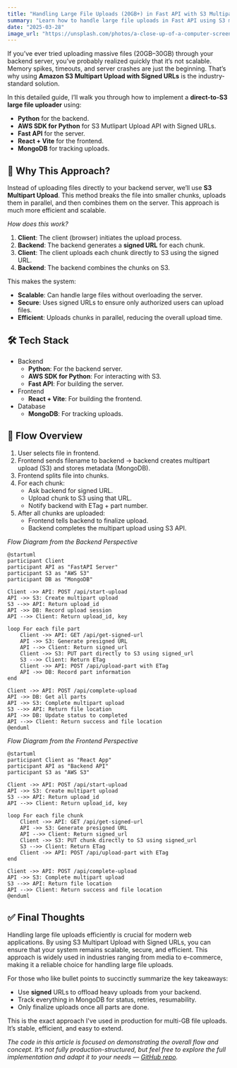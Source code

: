 ```yaml
---
title: "Handling Large File Uploads (20GB+) in Fast API with S3 Multipart Upload Using Signed URLs"
summary: "Learn how to handle large file uploads in Fast API using S3 multipart upload with signed URLs, ensuring efficient and secure file transfers."
date: "2025-03-28"
image_url: "https://unsplash.com/photos/a-close-up-of-a-computer-screen-with-a-menu-hXrPSgGFpqQ"
---
```


If you’ve ever tried uploading massive files (20GB–30GB) through your backend server, you’ve probably realized quickly that it’s not scalable. Memory spikes, timeouts, and server crashes are just the beginning. That’s why using **Amazon S3 Multipart Upload with Signed URLs** is the industry-standard solution.

In this detailed guide, I’ll walk you through how to implement a **direct-to-S3 large file uploader** using:

- **Python** for the backend.
- **AWS SDK for Python** for S3 Mutlipart Upload API with Signed URLs.
- **Fast API** for the server.
- **React + Vite** for the frontend.
- **MongoDB** for tracking uploads.

## 🧠 Why This Approach?

Instead of uploading files directly to your backend server, we’ll use **S3 Multipart Upload**. This method breaks the file into smaller chunks, uploads them in parallel, and then combines them on the server. This approach is much more efficient and scalable.

_How does this work?_

1. **Client**: The client (browser) initiates the upload process.
2. **Backend**: The backend generates a **signed URL** for each chunk.
3. **Client**: The client uploads each chunk directly to S3 using the signed URL.
4. **Backend**: The backend combines the chunks on S3.

This makes the system:

- **Scalable**: Can handle large files without overloading the server.
- **Secure**: Uses signed URLs to ensure only authorized users can upload files.
- **Efficient**: Uploads chunks in parallel, reducing the overall upload time.

## 🛠️ Tech Stack

- Backend
  - **Python**: For the backend server.
  - **AWS SDK for Python**: For interacting with S3.
  - **Fast API**: For building the server.
- Frontend
  - **React + Vite**: For building the frontend.
- Database
  - **MongoDB**: For tracking uploads.

## 🔁 Flow Overview

1. User selects file in frontend.
2. Frontend sends filename to backend → backend creates multipart upload (S3) and stores metadata (MongoDB).
3. Frontend splits file into chunks.
4. For each chunk:
   - Ask backend for signed URL.
   - Upload chunk to S3 using that URL.
   - Notify backend with ETag + part number.
5. After all chunks are uploaded:
   - Frontend tells backend to finalize upload.
   - Backend completes the multipart upload using S3 API.

_Flow Diagram from the Backend Perspective_

```plantuml
@startuml
participant Client
participant API as "FastAPI Server"
participant S3 as "AWS S3"
participant DB as "MongoDB"

Client ->> API: POST /api/start-upload
API ->> S3: Create multipart upload
S3 -->> API: Return upload_id
API ->> DB: Record upload session
API -->> Client: Return upload_id, key

loop For each file part
    Client ->> API: GET /api/get-signed-url
    API ->> S3: Generate presigned URL
    API -->> Client: Return signed_url
    Client ->> S3: PUT part directly to S3 using signed_url
    S3 -->> Client: Return ETag
    Client ->> API: POST /api/upload-part with ETag
    API ->> DB: Record part information
end

Client ->> API: POST /api/complete-upload
API ->> DB: Get all parts
API ->> S3: Complete multipart upload
S3 -->> API: Return file location
API ->> DB: Update status to completed
API -->> Client: Return success and file location
@enduml
```

_Flow Diagram from the Frontend Perspective_

```plantuml
@startuml
participant Client as "React App"
participant API as "Backend API"
participant S3 as "AWS S3"

Client ->> API: POST /api/start-upload
API ->> S3: Create multipart upload
S3 -->> API: Return upload_id
API -->> Client: Return upload_id, key

loop For each file chunk
    Client ->> API: GET /api/get-signed-url
    API ->> S3: Generate presigned URL
    API -->> Client: Return signed_url
    Client ->> S3: PUT chunk directly to S3 using signed_url
    S3 -->> Client: Return ETag
    Client ->> API: POST /api/upload-part with ETag
end

Client ->> API: POST /api/complete-upload
API ->> S3: Complete multipart upload
S3 -->> API: Return file location
API -->> Client: Return success and file location
@enduml
```

## ✅ Final Thoughts

Handling large file uploads efficiently is crucial for modern web applications. By using S3 Multipart Upload with Signed URLs, you can ensure that your system remains scalable, secure, and efficient. This approach is widely used in industries ranging from media to e-commerce, making it a reliable choice for handling large file uploads.

For those who like bullet points to succinctly summarize the key takeaways:

- Use **signed** URLs to offload heavy uploads from your backend.
- Track everything in MongoDB for status, retries, resumability.
- Only finalize uploads once all parts are done.

This is the exact approach I've used in production for multi-GB file uploads. It’s stable, efficient, and easy to extend.

_The code in this article is focused on demonstrating the overall flow and concept. It’s not fully production-structured, but feel free to explore the full implementation and adapt it to your needs — [GitHub repo](https://github.com/nicholasadamou/s3-large-file-uploader)._
